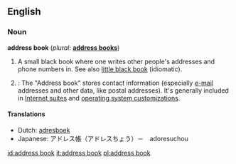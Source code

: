 ==English==

===Noun===
'''address book'''  (''plural:'' '''[[address books]]''')
# A small black book where one writes other people's addresses and phone numbers in.  See also [[little black book]] (idiomatic).
# {{computing}}: The "Address book" stores contact information (especially [[e-mail]] addresses and other data, like postal addresses).  It's generally included in [[w:Internet suite|Internet suites]] and  [[w:operating  system|operating system customizations]].

====Translations====
*Dutch: [[adresboek]] {{n}}
*Japanese: アドレス帳（アドレスちょう）－　adoresuchou

[[id:address book]]
[[it:address book]]
[[pl:address book]]
